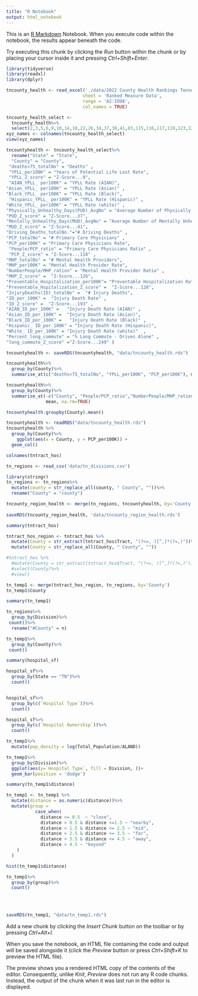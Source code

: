 ```yaml
---
title: "R Notebook"
output: html_notebook
---
```


This is an [R Markdown](http://rmarkdown.rstudio.com) Notebook. When you execute code within the notebook, the results appear beneath the code. 

Try executing this chunk by clicking the *Run* button within the chunk or by placing your cursor inside it and pressing *Ctrl+Shift+Enter*. 

```r
library(tidyverse)
library(readxl)
library(dplyr)  
```

```r
tncounty_health <- read_excel('./data/2022 County Health Rankings Tennessee Data - v1.xlsx',
                             sheet = 'Ranked Measure Data',
                             range = 'A2:IO98',
                             col_names = TRUE)
```
```r
tncounty_health_select <- 
  tncounty_health%>%
  select(2,3,5,6,9,10,14,18,22,26,34,37,38,41,83,115,116,117,118,123,124, 125,126,127,128,189, 190,193,194,197,200,203,206, 246,249)
xyz_names <- colnames(tncounty_health_select)
view(xyz_names)

tncountyhealth <- tncounty_health_select%>%
  rename("State" = "State",
  "County" = "County",                                      
 "deaths<75_totalNo" = "Deaths" ,                                    
 "YPLL_per100K" = "Years of Potential Life Lost Rate",          
 "YPLL_Z_score" = "Z-Score...9",                                
 "AIAN_YPLL_ per100K" = "YPLL Rate (AIAN)",                         
"Asian_YPLL_ per100K" = "YPLL Rate (Asian)" ,                         
"Black_YPLL_ per100K" = "YPLL Rate (Black)",                          
 "Hispanic_YPLL_ per100K" = "YPLL Rate (Hispanic)" ,                      
"White_YPLL_ per100K" = "YPLL Rate (white)" ,                         
"Physically_Unhealthy_Days(PUD)_AvgNo" = "Average Number of Physically Unhealthy Days",
"PUD_Z_score" = "Z-Score...37",                            
"Mentally_Unhealthy_Days(MUD)_AvgNo" = "Average Number of Mentally Unhealthy Days",
"MUD_Z_score" = "Z-Score...41",                               
"Driving_Deaths_totalNo."="# Driving Deaths" ,                          
"PCP_totalNo" = "# Primary Care Physicians" ,                 
"PCP_per100K" = "Primary Care Physicians Rate",            
 "People/PCP_ratio" = "Primary Care Physicians Ratio" ,
 "PCP_Z_score" = "Z-Score...118" ,                             
"MHP_totalNo" = "# Mental Health Providers",                  
"MHP_per100K" = "Mental Health Provider Rate",            
"NumberPeople/MHP_ration" = "Mental Health Provider Ratio" ,              
"MHP_Z_score" =  "Z-Score...126",
"Preventable_Hospitalization_per100K"= "Preventable Hospitalization Rate",
"Preventable_Hspitalization_Z_score" =  "Z-Score...128", 
"InjuryDeaths(ID)_totalNo" =  "# Injury Deaths",                          
"ID_per_100K" =  "Injury Death Rate" ,                       
"ID_Z_score" =  "Z-Score...193" ,                             
"AIAN_ID_per_100K" =   "Injury Death Rate (AIAN)" ,                
"Asian_ID_per_100K" =  "Injury Death Rate (Asian)",                  
"Black_ID_per_100K" =   "Injury Death Rate (Black)" ,    
"Hispanic_ ID_per_100K" = "Injury Death Rate (Hispanic)",               
"White_ ID_per_100K" = "Injury Death Rate (white)"  ,                
"Percent_long_commute" = "% Long Commute - Drives Alone" ,             
"long_commute_Z_score" ="Z-Score...249" ) 

tncountyhealth <- saveRDS(tncountyhealth, "data/tncounty_health.rds")

```

```r
tncountyhealth%>%
  group_by(County)%>%
  summarise_at(c("deaths<75_totalNo", "YPLL_per100K", "PCP_per100K"), mean, na.rm=TRUE)
```
```r
tncountyhealth%>%
  group_by(County)%>%
  summarise_at(-c("County", "People/PCP_ratio","NumberPeople/MHP_ration"), 
               mean, na.rm=TRUE)
```


```r
tncountyhealth.groupby(County).mean()
```


```r
tncountyhealth <- readRDS("data/tncounty_health.rds")
tncountyhealth %>%
  group_by(County)%>%
    ggplot(aes(x = County, y = PCP_per100K)) + 
  geom_col() 
```

```r
colnames(tntract_hos)
```

```r
tn_regions <- read_csv('data/tn_divisions.csv')

library(stringr)
tn_regions <- tn_regions%>%
  mutate(county = str_replace_all(county, " County", ""))%>%
  rename("County" = "county")

tncounty_region_health <- merge(tn_regions, tncountyhealth, by='County')
  
saveRDS(tncounty_region_health, 'data/tncounty_region_health.rds')

```

```r
summary(tntract_hos)

```


```r
tntract_hos_region <- tntract_hos %>%
  mutate(County = str_extract(tntract_hos$Tract, "(?<=, )[^,]*(?=,)"))%>%
  mutate(County = str_replace_all(County, " County", ""))


```

```r
#tntract_hos %>%
  #mutate(County = str_extract(tntract_hos$Tract, "(?<=, )[^,]*(?=,)"))%>%
  #select(County)%>%
  #view()

```


```r
tn_temp1 <- merge(tntract_hos_region, tn_regions, by='County')
tn_temp1$County

summary(tn_temp1)
```
```r
tn_regions%>%
  group_by(Division)%>%
 count()%>%
  rename("#County" = n)

```
```r
tn_temp1%>%
  group_by(County)%>%
 count()
```
```r
summary(hospital_sf)
```

```r
hospital_sf%>%
  group_by(State == "TN")%>%
  count()


hospital_sf%>%
  group_by(c(`Hospital Type`))%>%
  count()

hospital_sf%>%
  group_by(c(`Hospital Ownership`))%>%
  count()

tn_temp1%>%
  mutate(pop_density = log(Total_Population/ALAND))
```

```r
tn_temp1%>%
  group_by(Division)%>%
  ggplot(aes(y=`Hospital Type`, fill = Division, ))+
  geom_bar(position = 'dodge')
```



```r
summary(tn_temp1$distance)
```


```r
tn_temp1 <- tn_temp1 %>%
  mutate(distance = as.numeric(distance))%>%
  mutate(group = 
           case_when(
             distance <= 0.5  ~ "close",
             distance > 0.5 & distance <=1.5 ~ "nearby",
             distance > 1.5 & distance <= 2.5 ~ "mid",
             distance > 2.5 & distance <= 3.5 ~ "far",
             distance > 3.5 & distance <= 4.5 ~ "away",
             distance > 4.5 ~ "beyond"
    )
  )

hist(tn_temp1$distance)

tn_temp1%>%
  group_by(group)%>%
  count()
    
  
  
```

```r
saveRDS(tn_temp1, "data/tn_temp1.rds")
```


Add a new chunk by clicking the *Insert Chunk* button on the toolbar or by pressing *Ctrl+Alt+I*.

When you save the notebook, an HTML file containing the code and output will be saved alongside it (click the *Preview* button or press *Ctrl+Shift+K* to preview the HTML file).

The preview shows you a rendered HTML copy of the contents of the editor. Consequently, unlike *Knit*, *Preview* does not run any R code chunks. Instead, the output of the chunk when it was last run in the editor is displayed.
